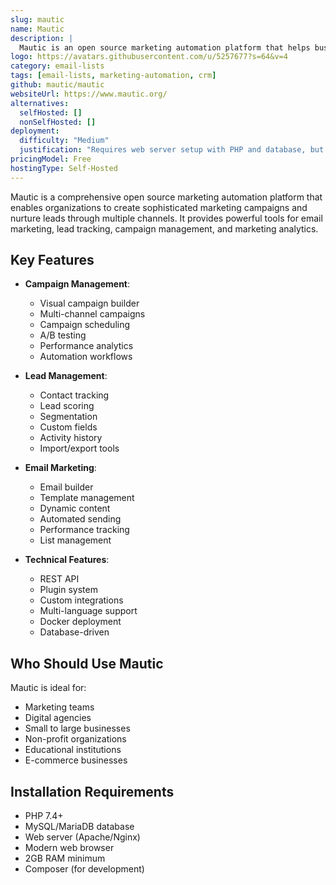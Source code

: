 ```yaml
---
slug: mautic
name: Mautic
description: |
  Mautic is an open source marketing automation platform that helps businesses automate their marketing campaigns, track leads, send emails, and manage customer relationships through a modern web interface.
logo: https://avatars.githubusercontent.com/u/5257677?s=64&v=4
category: email-lists
tags: [email-lists, marketing-automation, crm]
github: mautic/mautic
websiteUrl: https://www.mautic.org/
alternatives:
  selfHosted: []
  nonSelfHosted: []
deployment:
  difficulty: "Medium"
  justification: "Requires web server setup with PHP and database, but has detailed documentation and Docker option available."
pricingModel: Free
hostingType: Self-Hosted
---
```


Mautic is a comprehensive open source marketing automation platform that enables organizations to create sophisticated marketing campaigns and nurture leads through multiple channels. It provides powerful tools for email marketing, lead tracking, campaign management, and marketing analytics.

## Key Features

- **Campaign Management**:

  - Visual campaign builder
  - Multi-channel campaigns
  - Campaign scheduling
  - A/B testing
  - Performance analytics
  - Automation workflows

- **Lead Management**:

  - Contact tracking
  - Lead scoring
  - Segmentation
  - Custom fields
  - Activity history
  - Import/export tools

- **Email Marketing**:

  - Email builder
  - Template management
  - Dynamic content
  - Automated sending
  - Performance tracking
  - List management

- **Technical Features**:
  - REST API
  - Plugin system
  - Custom integrations
  - Multi-language support
  - Docker deployment
  - Database-driven

## Who Should Use Mautic

Mautic is ideal for:

- Marketing teams
- Digital agencies
- Small to large businesses
- Non-profit organizations
- Educational institutions
- E-commerce businesses

## Installation Requirements

- PHP 7.4+
- MySQL/MariaDB database
- Web server (Apache/Nginx)
- Modern web browser
- 2GB RAM minimum
- Composer (for development)
